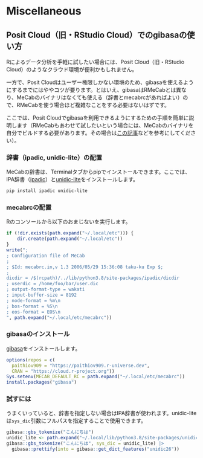 # Miscellaneous {#misc}

## Posit Cloud（旧・RStudio Cloud）でのgibasaの使い方

Rによるデータ分析を手軽に試したい場合には、Posit Cloud（旧・RStudio Cloud）のようなクラウド環境が便利かもしれません。

一方で、Posit Cloudはユーザー権限しかない環境のため、gibasaを使えるようにするまでにはややコツが要ります。とはいえ、gibasaはRMeCabとは異なり、MeCabのバイナリはなくても使える（辞書とmecabrcがあればよい）ので、RMeCabを使う場合ほど複雑なことをする必要はないはずです。

ここでは、Posit Cloudでgibasaを利用できるようにするための手順を簡単に説明します（RMeCabもあわせて試したいという場合には、MeCabのバイナリを自分でビルドする必要があります。その場合は[この記事](https://blog.mana.bi/2022/12/21/posit-cloud-mecab/)などを参考にしてください）。

### 辞書（ipadic, unidic-lite）の配置

MeCabの辞書は、Terminalタブからpipでインストールできます。ここでは、IPA辞書（[ipadic](https://pypi.org/project/ipadic/)）と[unidic-lite](https://pypi.org/project/unidic-lite/)をインストールします。

```bash
pip install ipadic unidic-lite
```

### mecabrcの配置

Rのコンソールから以下のおまじないを実行します。

```r
if (!dir.exists(path.expand("~/.local/etc"))) {
    dir.create(path.expand("~/.local/etc"))
}
write(";
; Configuration file of MeCab
;
; $Id: mecabrc.in,v 1.3 2006/05/29 15:36:08 taku-ku Exp $;
;
dicdir = /$(rcpath)/../lib/python3.8/site-packages/ipadic/dicdir
; userdic = /home/foo/bar/user.dic
; output-format-type = wakati
; input-buffer-size = 8192
; node-format = %m\n
; bos-format = %S\n
; eos-format = EOS\n
", path.expand("~/.local/etc/mecabrc"))
```

### gibasaのインストール

[gibasa](https://github.com/paithiov909/gibasa)をインストールします。

```r
options(repos = c(
  paithiov909 = "https://paithiov909.r-universe.dev",
  CRAN = "https://cloud.r-project.org"))
Sys.setenv(MECAB_DEFAULT_RC = path.expand("~/.local/etc/mecabrc"))
install.packages("gibasa")
```

### 試すには

うまくいっていると、辞書を指定しない場合はIPA辞書が使われます。unidic-liteは`sys_dic`引数にフルパスを指定することで使用できます。

```r
gibasa::gbs_tokenize("こんにちは")
unidic_lite <- path.expand("~/.local/lib/python3.8/site-packages/unidic_lite/dicdir")
gibasa::gbs_tokenize("こんにちは", sys_dic = unidic_lite) |>
  gibasa::prettify(into = gibasa::get_dict_features("unidic26"))
```
